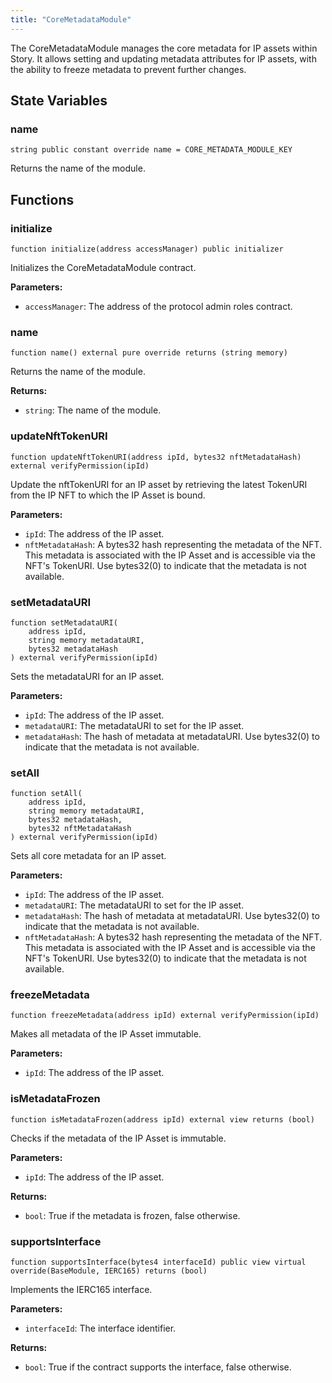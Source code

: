 ```yaml
---
title: "CoreMetadataModule"
---
```


The CoreMetadataModule manages the core metadata for IP assets within Story. It allows setting and updating metadata attributes for IP assets, with the ability to freeze metadata to prevent further changes.

## State Variables

### name

```solidity
string public constant override name = CORE_METADATA_MODULE_KEY
```

Returns the name of the module.

## Functions

### initialize

```solidity
function initialize(address accessManager) public initializer
```

Initializes the CoreMetadataModule contract.

**Parameters:**

- `accessManager`: The address of the protocol admin roles contract.

### name

```solidity
function name() external pure override returns (string memory)
```

Returns the name of the module.

**Returns:**

- `string`: The name of the module.

### updateNftTokenURI

```solidity
function updateNftTokenURI(address ipId, bytes32 nftMetadataHash) external verifyPermission(ipId)
```

Update the nftTokenURI for an IP asset by retrieving the latest TokenURI from the IP NFT to which the IP Asset is bound.

**Parameters:**

- `ipId`: The address of the IP asset.
- `nftMetadataHash`: A bytes32 hash representing the metadata of the NFT. This metadata is associated with the IP Asset and is accessible via the NFT's TokenURI. Use bytes32(0) to indicate that the metadata is not available.

### setMetadataURI

```solidity
function setMetadataURI(
    address ipId,
    string memory metadataURI,
    bytes32 metadataHash
) external verifyPermission(ipId)
```

Sets the metadataURI for an IP asset.

**Parameters:**

- `ipId`: The address of the IP asset.
- `metadataURI`: The metadataURI to set for the IP asset.
- `metadataHash`: The hash of metadata at metadataURI. Use bytes32(0) to indicate that the metadata is not available.

### setAll

```solidity
function setAll(
    address ipId,
    string memory metadataURI,
    bytes32 metadataHash,
    bytes32 nftMetadataHash
) external verifyPermission(ipId)
```

Sets all core metadata for an IP asset.

**Parameters:**

- `ipId`: The address of the IP asset.
- `metadataURI`: The metadataURI to set for the IP asset.
- `metadataHash`: The hash of metadata at metadataURI. Use bytes32(0) to indicate that the metadata is not available.
- `nftMetadataHash`: A bytes32 hash representing the metadata of the NFT. This metadata is associated with the IP Asset and is accessible via the NFT's TokenURI. Use bytes32(0) to indicate that the metadata is not available.

### freezeMetadata

```solidity
function freezeMetadata(address ipId) external verifyPermission(ipId)
```

Makes all metadata of the IP Asset immutable.

**Parameters:**

- `ipId`: The address of the IP asset.

### isMetadataFrozen

```solidity
function isMetadataFrozen(address ipId) external view returns (bool)
```

Checks if the metadata of the IP Asset is immutable.

**Parameters:**

- `ipId`: The address of the IP asset.

**Returns:**

- `bool`: True if the metadata is frozen, false otherwise.

### supportsInterface

```solidity
function supportsInterface(bytes4 interfaceId) public view virtual override(BaseModule, IERC165) returns (bool)
```

Implements the IERC165 interface.

**Parameters:**

- `interfaceId`: The interface identifier.

**Returns:**

- `bool`: True if the contract supports the interface, false otherwise.
